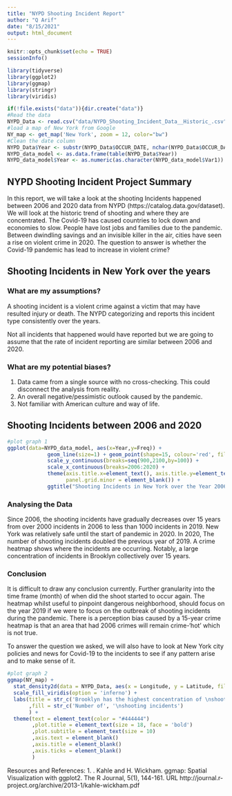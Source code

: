 ```yaml
---
title: "NYPD Shooting Incident Report"
author: "Q Arif"
date: "8/15/2021"
output: html_document
---
```


```r
knitr::opts_chunk$set(echo = TRUE)
sessionInfo()
```

```r
library(tidyverse)
library(ggplot2)
library(ggmap)
library(stringr)
library(viridis)

if(!file.exists("data")){dir.create("data")}
#Read the data
NYPD_Data <- read.csv("data/NYPD_Shooting_Incident_Data__Historic_.csv")
#load a map of New York from Google
NY_map <- get_map('New York', zoom = 12, color="bw")
#Clean the date column
NYPD_Data$Year <- substr(NYPD_Data$OCCUR_DATE, nchar(NYPD_Data$OCCUR_DATE)-3, nchar(NYPD_Data$OCCUR_DATE))
NYPD_data_model <- as.data.frame(table(NYPD_Data$Year))
NYPD_data_model$Year <- as.numeric(as.character(NYPD_data_model$Var1))

```

## NYPD Shooting Incident Project Summary

In this report, we will take a look at the shooting Incidents happened between 2006 and 2020 data from NYPD (https://catalog.data.gov/dataset). We will look at the historic trend of shooting and where they are concentrated. 
The Covid-19 has caused countries to lock down and economies to slow. People have lost jobs and families due to the pandemic. Between dwindling savings and an invisible killer in the air, cities have seen a rise on violent crime in 2020. The question to answer is whether the Covid-19 pandemic has lead to increase in violent crime? 

## Shooting Incidents in New York over the years

### What are my assumptions?
A shooting incident is a violent crime against a victim that may have resulted injury or death. The NYPD categorizing and reports this incident type consistently over the years. 

Not all incidents that happened would have reported but we are going to assume that the rate of incident reporting are similar between 2006 and 2020. 

### What are my potential biases? 
1. Data came from a single source with no cross-checking. This could disconnect the analysis from reality. 
2. An overall negative/pessimistic outlook caused by the pandemic.
3. Not familiar with American culture and way of life. 

## Shooting Incidents between 2006 and 2020

```r
#plot graph 1
ggplot(data=NYPD_data_model, aes(x=Year,y=Freq)) + 
             geom_line(size=1) + geom_point(shape=15, colour='red', fill='black', size=3) +
             scale_y_continuous(breaks=seq(900,2100,by=100)) +
             scale_x_continuous(breaks=2006:2020) +
             theme(axis.title.x=element_text(), axis.title.y=element_text(),
                   panel.grid.minor = element_blank()) + 
             ggtitle("Shooting Incidents in New York over the Year 2006-2020")

```

### Analysing the Data

Since 2006, the shooting incidents have gradually decreases over 15 years from over 2000 incidents in 2006 to less than 1000 incidents in 2019. New York was relatively safe until the start of pandemic in 2020. In 2020, The number of shooting incidents doubled the previous year of 2019. A crime heatmap shows where the incidents are occurring. Notably, a large concentration of incidents in Brooklyn collectively over 15 years. 

### Conclusion

It is difficult to draw any conclusion currently. Further granularity into the time frame (month) of when did the shoot started to occur again. The heatmap whilst useful to pinpoint dangerous neighborhood, should focus on the year 2019 if we were to focus on the outbreak of shooting incidents during the pandemic. There is a perception bias caused by a 15-year crime heatmap is that an area that had 2006 crimes will remain crime-'hot' which is not true.

To answer the question we asked, we will also have to look at New York city policies and news for Covid-19 to the incidents to see if any pattern arise and to make sense of it.  


```r
#plot graph 2 
ggmap(NY_map) +
  stat_density2d(data = NYPD_Data, aes(x = Longitude, y = Latitude, fill = ..density..), geom = 'tile', contour = F, alpha = .5) +
  scale_fill_viridis(option = 'inferno') +
  labs(title = str_c('Brooklyn has the highest concentration of \nshooting incidents')
       ,fill = str_c('Number of', '\nshooting incidents')
       ) +
  theme(text = element_text(color = "#444444")
        ,plot.title = element_text(size = 18, face = 'bold')
        ,plot.subtitle = element_text(size = 10)
        ,axis.text = element_blank()
        ,axis.title = element_blank()
        ,axis.ticks = element_blank()
        )

```
Resources and References:
1. . Kahle and H. Wickham. ggmap: Spatial Visualization with ggplot2. The R Journal, 5(1), 144-161. URL http://journal.r-project.org/archive/2013-1/kahle-wickham.pdf
